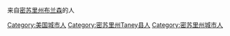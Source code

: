 来自[[密苏里州布兰森|密苏里州布兰森]]的人

{{DEFAULTSORT:Branson, Missouri}}
{{Commonscat|People from Branson, Missouri}}

[[Category:美国城市人|Category:美国城市人]]
[[Category:密苏里州Taney县人|Category:密苏里州Taney县人]]
[[Category:密苏里州城市人|Category:密苏里州城市人]]